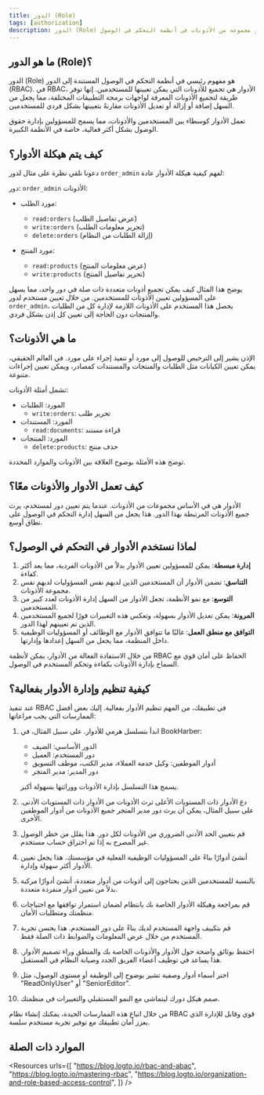 ```yaml
---
title: الدور (Role)
tags: [authorization]
description: الدور (Role) هو مجموعة من الأذونات في أنظمة التحكم في الوصول (access control) تحدد الإجراءات التي يمكن للمستخدمين القيام بها، مما يوفر طريقة فعالة لإدارة وتخصيص حقوق الوصول للمستخدمين.
---
```


## ما هو الدور (Role)؟

الدور (Role) هو مفهوم رئيسي في أنظمة التحكم في الوصول المستندة إلى الدور (RBAC). في RBAC، الأدوار هي تجميع للأذونات التي يمكن تعيينها للمستخدمين. إنها توفر طريقة لتجميع الأذونات المعرفة لواجهات برمجة التطبيقات المختلفة، مما يجعل من السهل إضافة أو إزالة أو تعديل الأذونات مقارنةً بتعيينها بشكل فردي للمستخدمين.

تعمل الأدوار كوسطاء بين المستخدمين والأذونات، مما يسمح للمسؤولين بإدارة حقوق الوصول بشكل أكثر فعالية، خاصة في الأنظمة الكبيرة.

## كيف يتم هيكلة الأدوار؟

دعونا نلقي نظرة على مثال لدور `order_admin` لفهم كيفية هيكلة الأدوار عادة:

دور: `order_admin`
الأذونات:
- مورد الطلب:
   - `read:orders` (عرض تفاصيل الطلب)
   - `write:orders` (تحرير معلومات الطلب)
   - `delete:orders` (إزالة الطلبات من النظام)

- مورد المنتج:
   - `read:products` (عرض معلومات المنتج)
   - `write:products` (تحرير تفاصيل المنتج)

يوضح هذا المثال كيف يمكن تجميع أذونات متعددة ذات صلة في دور واحد، مما يسهل على المسؤولين تعيين الأذونات للمستخدمين. من خلال تعيين مستخدم لدور `order_admin`، يحصل هذا المستخدم على الأذونات اللازمة لإدارة كل من الطلبات والمنتجات دون الحاجة إلى تعيين كل إذن بشكل فردي.

## ما هي الأذونات؟

الإذن يشير إلى الترخيص للوصول إلى مورد أو تنفيذ إجراء على مورد. في العالم الحقيقي، يمكن تعيين الكيانات مثل الطلبات والمنتجات والمستندات كمصادر، ويمكن تعيين إجراءات متنوعة.

تشمل أمثلة الأذونات:

- المورد: الطلبات
  - `write:orders`: تحرير طلب
- المورد: المستندات
  - `read:documents`: قراءة مستند
- المورد: المنتجات
  - `delete:products`: حذف منتج

توضح هذه الأمثلة بوضوح العلاقة بين الأذونات والموارد المحددة.

## كيف تعمل الأدوار والأذونات معًا؟

الأدوار هي في الأساس مجموعات من الأذونات. عندما يتم تعيين دور لمستخدم، يرث جميع الأذونات المرتبطة بهذا الدور. هذا يجعل من السهل إدارة التحكم في الوصول على نطاق أوسع.

## لماذا نستخدم الأدوار في التحكم في الوصول؟

1. **إدارة مبسطة**: يمكن للمسؤولين تعيين الأدوار بدلاً من الأذونات الفردية، مما يعد أكثر كفاءة.
2. **التناسق**: تضمن الأدوار أن المستخدمين الذين لديهم نفس المسؤوليات لديهم نفس مجموعة الأذونات.
3. **التوسع**: مع نمو الأنظمة، تجعل الأدوار من السهل إدارة الأذونات لعدد كبير من المستخدمين.
4. **المرونة**: يمكن تعديل الأدوار بسهولة، وتعكس هذه التغييرات فورًا لجميع المستخدمين الذين تم تعيينهم لهذا الدور.
5. **التوافق مع منطق العمل**: غالبًا ما تتوافق الأدوار مع الوظائف أو المسؤوليات الوظيفية داخل المنظمة، مما يجعل من السهل إعدادها وإدارتها.

من خلال الاستفادة الفعالة من الأدوار، يمكن لأنظمة RBAC الحفاظ على أمان قوي مع السماح بإدارة الأذونات بكفاءة وتحكم المستخدم في الوصول.

## كيفية تنظيم وإدارة الأدوار بفعالية؟

عند تنفيذ RBAC في تطبيقك، من المهم تنظيم الأدوار بفعالية. إليك بعض أفضل الممارسات التي يجب مراعاتها:

1. ابدأ بتسلسل هرمي للأدوار. على سبيل المثال، في BookHarber:
   - الدور الأساسي: الضيف
   - دور المستخدم: العميل
   - أدوار الموظفين: وكيل خدمة العملاء، مدير الكتب، موظف التسويق
   - دور المدير: مدير المتجر

   يسمح هذا التسلسل بإدارة الأذونات ووراثتها بسهولة أكبر.

2. دع الأدوار ذات المستويات الأعلى ترث الأذونات من الأدوار ذات المستويات الأدنى. على سبيل المثال، يمكن أن يرث دور مدير المتجر جميع الأذونات من أدوار الموظفين الأخرى.

3. قم بتعيين الحد الأدنى الضروري من الأذونات لكل دور. هذا يقلل من خطر الوصول غير المصرح به إذا تم اختراق حساب مستخدم.

4. أنشئ أدوارًا بناءً على المسؤوليات الوظيفية الفعلية في مؤسستك. هذا يجعل تعيين الأدوار أكثر سهولة وإدارة.

5. بالنسبة للمستخدمين الذين يحتاجون إلى أذونات من أدوار متعددة، أنشئ أدوارًا مركبة بدلاً من تعيين أدوار منفردة متعددة.

6. قم بمراجعة وهيكلة الأدوار الخاصة بك بانتظام لضمان استمرار توافقها مع احتياجات منظمتك ومتطلبات الأمان.

7. قم بتكييف واجهة المستخدم لديك بناءً على دور المستخدم. هذا يحسن تجربة المستخدم من خلال عرض المعلومات والضوابط ذات الصلة فقط.

8. احتفظ بوثائق واضحة حول الأدوار والأذونات الخاصة بك والمنطق وراء تصميم الأدوار. هذا يساعد في توظيف أعضاء الفريق الجدد وصيانة النظام في المستقبل.

9. اختر أسماء أدوار وصفية تشير بوضوح إلى الوظيفة أو مستوى الوصول، مثل "ReadOnlyUser" أو "SeniorEditor".

10. صمم هيكل دورك ليتماشى مع النمو المستقبلي والتغييرات في منظمتك.

من خلال اتباع هذه الممارسات الجيدة، يمكنك إنشاء نظام RBAC قوي وقابل للإدارة الذي يعزز أمان تطبيقك مع توفير تجربة مستخدم سلسة.

## الموارد ذات الصلة

<Resources
  urls={[
    "https://blog.logto.io/rbac-and-abac",
    "https://blog.logto.io/mastering-rbac",
    "https://blog.logto.io/organization-and-role-based-access-control",
  ]}
/>